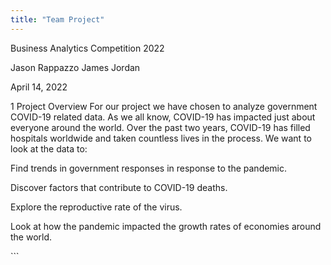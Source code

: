 ```yaml
---
title: "Team Project"
---
```

Business Analytics Competition 2022

Jason Rappazzo
James Jordan

April 14, 2022


1 Project Overview
For our project we have chosen to analyze government COVID-19 related data. As we all know, COVID-19 has impacted just about everyone around the world. Over the past two years, COVID-19 has filled hospitals worldwide and taken countless lives in the process. We want to look at the data to:

Find trends in government responses in response to the pandemic.

Discover factors that contribute to COVID-19 deaths.

Explore the reproductive rate of the virus.

Look at how the pandemic impacted the growth rates of economies around the world.











```


